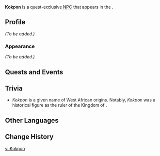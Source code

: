 {{Meta
<!-- Remove this template after adding the missing info -->
|missing_NPC_profile  = yes
<!--
|missing_NPC_idle     = yes
|missing_NPC_dialogue = yes
-->
}}
{{Character Infobox
|type             = Quest NPC
|image            = NPC Kokpon.png
|realname         = <!-- Optional, if different from in-game name -->
|deceased         = <!-- Past (for deceased prior to events of the game) or free response -->
|region           = Natlan
|location         = Natlan
|affiliation      = Masters of the Night-Wind
|title            = 

|ancestry         = <!-- Clan/family -->
|father           = 
|mother           = 
|spouse           = 
|sibling          = 
|child            = 
|relative         = 

|voiceEN          = 
|voiceCN          = 
|voiceJP          = 
|voiceKR          = 
}}
'''Kokpon''' is a quest-exclusive [[NPC]] that appears in the {{Quest|The Surging Darkness}}.
<!--
==Location==
{{subst:#tag:gallery|
NPC Location {{subst:#titleparts:{{subst:PAGENAME}}}}.png{{subst:!}}{{subst:#titleparts:{{subst:PAGENAME}}}}'s location
NPC Location {{subst:#titleparts:{{subst:PAGENAME}}}} Context.png{{subst:!}}Additional context
}}
-->
==Profile==
<!--Detailed story/lore information goes here.-->
''(To be added.)''

===Appearance===
<!--Keep appearance section short and concise. Limit to 2 paragraphs with 3-4 sentences each.-->
''(To be added.)''

==Quests and Events==
{{Quests and Events}}
<!--
==Idle Quotes==
{{Dialogue Start}}
:{{DIcon|Idle}} {{Tx}}
::{{A|VO {{subst:#titleparts:{{subst:PAGENAME}}}} 01.ogg}} "{{Tx}}"
{{Dialogue End}}

==Dialogue==
{{Dialogue Start}}
:'''{{subst:#titleparts:{{subst:PAGENAME}}}}:''' 
:{{DIcon}}
{{Dialogue End}}

==Event Dialogue==
===Event Name===
{{Dialogue Start}}
:'''{{subst:#titleparts:{{subst:PAGENAME}}}}:'''
{{Dialogue End}}
-->
==Trivia==
* ''Kokpon'' is a given name of West African origins. Notably, ''Kokpon'' was a historical figure as the ruler of the Kingdom of {{w|Allada}}.

==Other Languages==
{{Other Languages|default_hidden=1
|en      = Kokpon
|zhs     = 科科庞
|zhs_rm  = Kēkēpáng
|zht     = 科科龐
|zht_rm  = Kēkēpáng
|ja      = コクポン
|ja_rm   = Kokupon
|ko      = 코크폰
|es      = Kokpon
|fr      = Kokpon
|ru      = Кокпон
|th      = Kokpon
|vi      = Kokpon
|de      = Kokpon
|id      = Kokpon
|pt      = Kokpon
|tr      = Kokpon
|it      = Kokpon
}}

==Change History==
{{Change History|5.1}}
<!--
==References==
{{Reflist}}
-->

[[vi:Kokpon]]